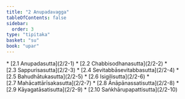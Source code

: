 ```yaml
---
title: "2 Anupadavagga"
tableOfContents: false
sidebar:
  order: 3
type: "tipitaka"
basket: "su"
book: "upar"
---
```



<DynamicBreadcrumb />



<TableOfContents book="upar" section="2">
* [2.1 Anupadasutta](2/2-1)
* [2.2 Chabbisodhanasutta](2/2-2)
* [2.3 Sappurisasutta](2/2-3)
* [2.4 Sevitabbāsevitabbasutta](2/2-4)
* [2.5 Bahudhātukasutta](2/2-5)
* [2.6 Isigilisutta](2/2-6)
* [2.7 Mahācattārīsakasutta](2/2-7)
* [2.8 Ānāpānassatisutta](2/2-8)
* [2.9 Kāyagatāsatisutta](2/2-9)
* [2.10 Saṅkhārupapattisutta](2/2-10)
</TableOfContents>
